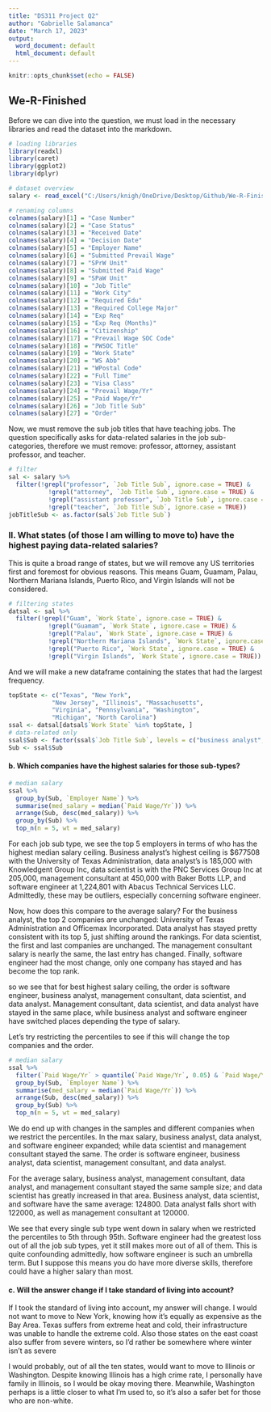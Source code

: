 ```yaml
---
title: "DS311 Project Q2"
author: "Gabrielle Salamanca"
date: "March 17, 2023"
output:
  word_document: default
  html_document: default
---
```


```r
knitr::opts_chunk$set(echo = FALSE)
```

## We-R-Finished

Before we can dive into the question, we must load in the necessary libraries and read the dataset into the markdown.

```r
# loading libraries
library(readxl)
library(caret)
library(ggplot2)
library(dplyr)

# dataset overview
salary <- read_excel("C:/Users/knigh/OneDrive/Desktop/Github/We-R-Finished/salary/salary_data_states.xlsx")

# renaming columns
colnames(salary)[1] = "Case Number"
colnames(salary)[2] = "Case Status"
colnames(salary)[3] = "Received Date"
colnames(salary)[4] = "Decision Date"
colnames(salary)[5] = "Employer Name"
colnames(salary)[6] = "Submitted Prevail Wage"
colnames(salary)[7] = "SPrW Unit"
colnames(salary)[8] = "Submitted Paid Wage"
colnames(salary)[9] = "SPaW Unit"
colnames(salary)[10] = "Job Title"
colnames(salary)[11] = "Work City"
colnames(salary)[12] = "Required Edu"
colnames(salary)[13] = "Required College Major"
colnames(salary)[14] = "Exp Req"
colnames(salary)[15] = "Exp Req (Months)"
colnames(salary)[16] = "Citizenship"
colnames(salary)[17] = "Prevail Wage SOC Code"
colnames(salary)[18] = "PWSOC Title"
colnames(salary)[19] = "Work State"
colnames(salary)[20] = "WS Abb"
colnames(salary)[21] = "WPostal Code"
colnames(salary)[22] = "Full Time"
colnames(salary)[23] = "Visa Class"
colnames(salary)[24] = "Prevail Wage/Yr"
colnames(salary)[25] = "Paid Wage/Yr"
colnames(salary)[26] = "Job Title Sub"
colnames(salary)[27] = "Order"
```

Now, we must remove the sub job titles that have teaching jobs. The question specifically asks for data-related salaries in the job sub-categories, therefore we must remove: professor, attorney, assistant professor, and teacher.

```r
# filter
sal <- salary %>%
  filter(!grepl("professor", `Job Title Sub`, ignore.case = TRUE) & 
           !grepl("attorney", `Job Title Sub`, ignore.case = TRUE) &
           !grepl("assistant professor", `Job Title Sub`, ignore.case = TRUE) & 
           !grepl("teacher", `Job Title Sub`, ignore.case = TRUE))
jobTitleSub <- as.factor(sal$`Job Title Sub`)
```

### II. What states (of those I am willing to move to) have the highest paying data-related salaries?

This is quite a broad range of states, but we will remove any US territories first and foremost for obvious reasons. This means Guam, Guamam, Palau, Northern Mariana Islands, Puerto Rico, and Virgin Islands will not be considered.

```r
# filtering states
datsal <- sal %>%
  filter(!grepl("Guam", `Work State`, ignore.case = TRUE) & 
           !grepl("Guamam", `Work State`, ignore.case = TRUE) &
           !grepl("Palau", `Work State`, ignore.case = TRUE) & 
           !grepl("Northern Mariana Islands", `Work State`, ignore.case = TRUE) &
           !grepl("Puerto Rico", `Work State`, ignore.case = TRUE) &
           !grepl("Virgin Islands", `Work State`, ignore.case = TRUE))
```

And we will make a new dataframe containing the states that had the largest frequency.

```r
topState <- c("Texas", "New York",
          	"New Jersey", "Illinois", "Massachusetts",
          	"Virginia", "Pennsylvania", "Washington",
          	"Michigan", "North Carolina")
ssal <- datsal[datsal$`Work State` %in% topState, ]
# data-related only
ssal$Sub <- factor(ssal$`Job Title Sub`, levels = c("business analyst", "data analyst", "data scientist", "management consultant", "software engineer"))
Sub <- ssal$Sub
```

#### b. Which companies have the highest salaries for those sub-types?

```r
# median salary
ssal %>%
  group_by(Sub, `Employer Name`) %>%
  summarise(med_salary = median(`Paid Wage/Yr`)) %>%
  arrange(Sub, desc(med_salary)) %>%
  group_by(Sub) %>%
  top_n(n = 5, wt = med_salary)
```

For each job sub type, we see the top 5 employers in terms of who has the highest median salary ceiling. Business analyst's highest ceiling is \$677508 with the University of Texas Administration, data analyst's is 185,000 with Knowledgent Group Inc, data scientist is with the PNC Services Group Inc at 205,000, management consultant at 450,000 with Baker Botts LLP, and software engineer at 1,224,801 with Abacus Technical Services LLC. Admittedly, these may be outliers, especially concerning software engineer. 

Now, how does this compare to the average salary? For the business analyst, the top 2 companies are unchanged: University of Texas Administration and Officemax Incorporated. Data analyst has stayed pretty consistent with its top 5, just shifting around the rankings. For data scientist, the first and last companies are unchanged. The management consultant salary is nearly the same, the last entry has changed. Finally, software engineer had the most change, only one company has stayed and has become the top rank. 

so we see that for best highest salary ceiling, the order is software engineer, business analyst, management consultant, data scientist, and data analyst. Management consultant, data scientist, and data analyst have stayed in the same place, while business analyst and software engineer have switched places depending the type of salary.

Let's try restricting the percentiles to see if this will change the top companies and the order.

```r
# median salary
ssal %>%
  filter(`Paid Wage/Yr` > quantile(`Paid Wage/Yr`, 0.05) & `Paid Wage/Yr` < quantile(`Paid Wage/Yr`, 0.95)) %>%
  group_by(Sub, `Employer Name`) %>%
  summarise(med_salary = median(`Paid Wage/Yr`)) %>%
  arrange(Sub, desc(med_salary)) %>%
  group_by(Sub) %>%
  top_n(n = 5, wt = med_salary)
```

We do end up with changes in the samples and different companies when we restrict the percentiles. In the max salary, business analyst, data analyst, and software engineer expanded; while data scientist and management consultant stayed the same. The order is software engineer, business analyst, data scientist, management consultant, and data analyst.

For the average salary, business analyst, management consultant, data analyst, and management consultant stayed the same sample size; and data scientist has greatly increased in that area. Business analyst, data scientist, and software have the same average: 124800. Data analyst falls short with 122000, as well as management consultant at 120000. 

We see that every single sub type went down in salary when we restricted the percentiles to 5th through 95th. Software engineer had the greatest loss out of all the job sub types, yet it still makes more out of all of them. This is quite confounding admittedly, how software engineer is such an umbrella term. But I suppose this means you do have more diverse skills, therefore could have a higher salary than most.

#### c. Will the answer change if I take standard of living into account?

If I took the standard of living into account, my answer will change. I would not want to move to New York, knowing how it's equally as expensive as the Bay Area. Texas suffers from extreme heat and cold, their infrastructure was unable to handle the extreme cold. Also those states on the east coast also suffer from severe winters, so I'd rather be somewhere where winter isn't as severe

I would probably, out of all the ten states, would want to move to Illinois or Washington. Despite knowing Illinois has a high crime rate, I personally have family in Illinois, so I would be okay moving there. Meanwhile, Washington perhaps is a little closer to what I'm used to, so it's also a safer bet for those who are non-white.



```r
```
